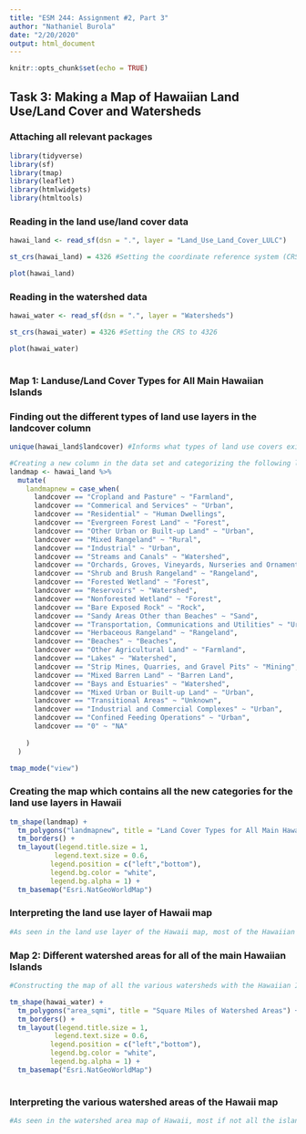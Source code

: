 ---
title: "ESM 244: Assignment #2, Part 3"
author: "Nathaniel Burola"
date: "2/20/2020"
output: html_document
---

```{r setup, include=FALSE, echo=FALSE, warning=FALSE}
knitr::opts_chunk$set(echo = TRUE)
```

## Task 3: Making a Map of Hawaiian Land Use/Land Cover and Watersheds 

### Attaching all relevant packages 
```{r, echo=TRUE, message=FALSE, warning=FALSE, results="hide"}
library(tidyverse)
library(sf)
library(tmap)
library(leaflet)
library(htmlwidgets)
library(htmltools)
```

### Reading in the land use/land cover data 
```{r, echo=TRUE, message=FALSE, warning=FALSE, results="hide"}

hawai_land <- read_sf(dsn = ".", layer = "Land_Use_Land_Cover_LULC")

st_crs(hawai_land) = 4326 #Setting the coordinate reference system (CRS) to 4326 

plot(hawai_land)

```

### Reading in the watershed data 
```{r, echo=TRUE, message=FALSE, warning=FALSE, results="hide"}

hawai_water <- read_sf(dsn = ".", layer = "Watersheds")

st_crs(hawai_water) = 4326 #Setting the CRS to 4326 

plot(hawai_water)
 
```

### Map 1: Landuse/Land Cover Types for All Main Hawaiian Islands 

### Finding out the different types of land use layers in the landcover column 
```{r, echo=TRUE, message=FALSE, warning=FALSE, results="hide"}
unique(hawai_land$landcover) #Informs what types of land use covers exist in the dataset 

#Creating a new column in the data set and categorizing the following land use covers in order to streamline organization 
landmap <- hawai_land %>%  
  mutate(
    landmapnew = case_when(
      landcover == "Cropland and Pasture" ~ "Farmland", 
      landcover == "Commerical and Services" ~ "Urban", 
      landcover == "Residential" ~ "Human Dwellings", 
      landcover == "Evergreen Forest Land" ~ "Forest", 
      landcover == "Other Urban or Built-up Land" ~ "Urban", 
      landcover == "Mixed Rangeland" ~ "Rural",
      landcover == "Industrial" ~ "Urban", 
      landcover == "Streams and Canals" ~ "Watershed", 
      landcover == "Orchards, Groves, Vineyards, Nurseries and Ornamental Horticultural Areas" ~ "Rural", 
      landcover == "Shrub and Brush Rangeland" ~ "Rangeland", 
      landcover == "Forested Wetland" ~ "Forest", 
      landcover == "Reservoirs" ~ "Watershed", 
      landcover == "Nonforested Wetland" ~ "Forest", 
      landcover == "Bare Exposed Rock" ~ "Rock", 
      landcover == "Sandy Areas Other than Beaches" ~ "Sand", 
      landcover == "Transportation, Communications and Utilities" ~ "Urban", 
      landcover == "Herbaceous Rangeland" ~ "Rangeland", 
      landcover == "Beaches" ~ "Beaches", 
      landcover == "Other Agricultural Land" ~ "Farmland", 
      landcover == "Lakes" ~ "Watershed", 
      landcover == "Strip Mines, Quarries, and Gravel Pits" ~ "Mining", 
      landcover == "Mixed Barren Land" ~ "Barren Land", 
      landcover == "Bays and Estuaries" ~ "Watershed",
      landcover == "Mixed Urban or Built-up Land" ~ "Urban",
      landcover == "Transitional Areas" ~ "Unknown", 
      landcover == "Industrial and Commercial Complexes" ~ "Urban", 
      landcover == "Confined Feeding Operations" ~ "Urban", 
      landcover == "0" ~ "NA"
  
    )
  )

tmap_mode("view")
```

### Creating the map which contains all the new categories for the land use layers in Hawaii 
```{r, echo=TRUE, message=FALSE, warning=FALSE}
tm_shape(landmap) + 
  tm_polygons("landmapnew", title = "Land Cover Types for All Main Hawaiian Islands", style = "fixed") + 
  tm_borders() + 
  tm_layout(legend.title.size = 1,
           legend.text.size = 0.6,
          legend.position = c("left","bottom"),
          legend.bg.color = "white",
          legend.bg.alpha = 1) + 
  tm_basemap("Esri.NatGeoWorldMap") 
```

### Interpreting the land use layer of Hawaii map 
```{r, echo=TRUE, message=FALSE, warning=FALSE}
#As seen in the land use layer of the Hawaii map, most of the Hawaiian islands are covered in forest followed by a lot of rangeland. There are small pockets of urban areas which makes sense since Hawaii is a tourist destination and a popular place to live. However, it is remarkable to see just how much nature is preserved! 
```

### Map 2: Different watershed areas for all of the main Hawaiian Islands 
```{r, echo=TRUE, message=FALSE, warning=FALSE}
#Constructing the map of all the various watersheds with the Hawaiian Islands 

tm_shape(hawai_water) + 
  tm_polygons("area_sqmi", title = "Square Miles of Watershed Areas") + 
  tm_borders() + 
  tm_layout(legend.title.size = 1,
           legend.text.size = 0.6,
          legend.position = c("left","bottom"),
          legend.bg.color = "white",
          legend.bg.alpha = 1) + 
  tm_basemap("Esri.NatGeoWorldMap")
  


```

### Interpreting the various watershed areas of the Hawaii map
```{r, echo=TRUE, message=FALSE, warning=FALSE}
#As seen in the watershed area map of Hawaii, most if not all the islands are covered by 0 - 4 square miles of watershed areas. There are a couple of watershed areas that are greater than 6 square miles according to the map, however. 
```

